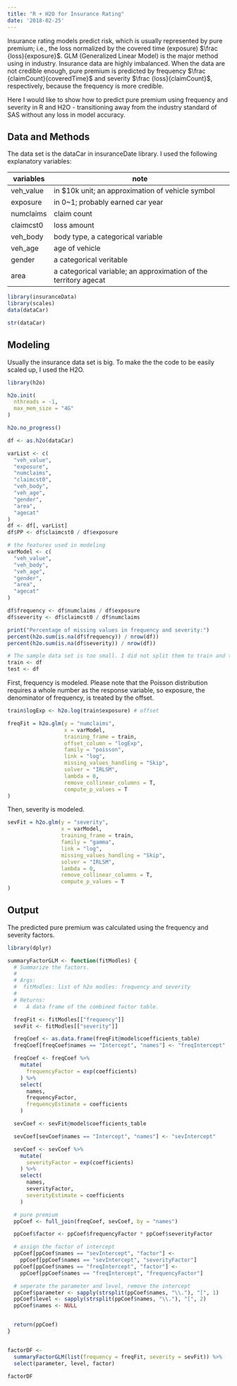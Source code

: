 ```yaml
---
title: "R + H2O for Insurance Rating"
date: '2018-02-25'
---
```


Insurance rating models predict risk, which is usually represented by pure premium; i.e., the loss normalized by the covered time (exposure) $\frac {loss}{exposure}$. GLM (Generalized Linear Model) is the major method using in industry. Insurance data are highly imbalanced. When the data are not credible enough, pure premium is predicted by frequency $\frac {claimCount}{coveredTime}$ and severity $\frac {loss}{claimCount}$, respectively, because the frequency is more credible. 

Here I would like to show how to predict pure premium using frequency and severity in R and H2O - transitioning away from the industry standard of SAS without any loss in model accuracy.

## Data and Methods

The data set is the dataCar in insuranceDate library. I used the following explanatory variables:

variables | note
----------|---------------------------------------------
veh_value | in $10k unit; an approximation of vehicle symbol
exposure  | in 0~1; probably earned car year
numclaims | claim count
claimcst0 | loss amount
veh_body  | body type, a categorical variable
veh_age   | age of vehicle
gender    | a categorical veritable
area      | a categorical variable; an approximation of the territory agecat    | driver age| age of driver

```r
library(insuranceData)
library(scales)
data(dataCar)
```

```r
str(dataCar)
```

## Modeling

Usually the insurance data set is big. To make the the code to be easily scaled up, I used the H2O.

```r
library(h2o)

h2o.init(
  nthreads = -1,
  max_mem_size = "4G"
)

h2o.no_progress()

df <- as.h2o(dataCar)
```



```r
varList <- c(
  "veh_value",
  "exposure",
  "numclaims",
  "claimcst0",
  "veh_body",
  "veh_age",
  "gender",
  "area",
  "agecat"
)
df <- df[, varList]
df$PP <- df$claimcst0 / df$exposure

# the features used in modeling
varModel <- c(
  "veh_value",
  "veh_body",
  "veh_age",
  "gender",
  "area",
  "agecat"
)

df$frequency <- df$numclaims / df$exposure
df$severity <- df$claimcst0 / df$numclaims

print("Percentage of missing values in frequency and severity:")
percent(h2o.sum(is.na(df$frequency)) / nrow(df))
percent(h2o.sum(is.na(df$severity)) / nrow(df))

# The sample data set is too small. I did not split them to train and test.
train <- df
test <- df

```


First, frequency is modeled. Please note that the Poisson distribution requires a whole number as the response variable, so exposure, the denominator of frequency, is treated by the offset.
```r

train$logExp <- h2o.log(train$exposure) # offset

freqFit = h2o.glm(y = "numclaims",
                  x = varModel,
                  training_frame = train,
                  offset_column = "logExp",
                  family = "poisson",
                  link = "log",
                  missing_values_handling = "Skip",
                  solver = "IRLSM",
                  lambda = 0,
                  remove_collinear_columns = T,
                  compute_p_values = T
)

```

Then, severity is modeled.

```r

sevFit = h2o.glm(y = "severity",
                 x = varModel,
                 training_frame = train,
                 family = "gamma",
                 link = "log",
                 missing_values_handling = "Skip",
                 solver = "IRLSM",
                 lambda = 0,
                 remove_collinear_columns = T,
                 compute_p_values = T
)

```


## Output

The predicted pure premium was calculated using the frequency and severity factors. 

```r
library(dplyr)

summaryFactorGLM <- function(fitModles) {
  # Summarize the factors.
  #
  # Args:
  #  fitModles: list of h2o modles: frequency and severity
  #
  # Returns:
  #   A data frame of the combined factor table.

  freqFit <- fitModles[["frequency"]]
  sevFit <- fitModles[["severity"]]

  freqCoef <- as.data.frame(freqFit@model$coefficients_table)
  freqCoef[freqCoef$names == "Intercept", "names"] <- "freqIntercept"

  freqCoef <- freqCoef %>%
    mutate(
      frequencyFactor = exp(coefficients)
    ) %>%
    select(
      names,
      frequencyFactor,
      frequencyEstimate = coefficients
    )

  sevCoef <- sevFit@model$coefficients_table

  sevCoef[sevCoef$names == "Intercept", "names"] <- "sevIntercept"

  sevCoef <- sevCoef %>%
    mutate(
      severityFactor = exp(coefficients)
    ) %>%
    select(
      names,
      severityFactor,
      severityEstimate = coefficients
    )

  # pure premium
  ppCoef <- full_join(freqCoef, sevCoef, by = "names")

  ppCoef$factor <- ppCoef$frequencyFactor * ppCoef$severityFactor

  # assign the factor of intercept
  ppCoef[ppCoef$names == "sevIntercept", "factor"] <-
    ppCoef[ppCoef$names == "sevIntercept", "severityFactor"]
  ppCoef[ppCoef$names == "freqIntercept", "factor"] <-
    ppCoef[ppCoef$names == "freqIntercept", "frequencyFactor"]

  # seperate the parameter and level, remove the intercept
  ppCoef$parameter <- sapply(strsplit(ppCoef$names, "\\."), "[", 1)
  ppCoef$level <- sapply(strsplit(ppCoef$names, "\\."), "[", 2)
  ppCoef$names <- NULL


  return(ppCoef)
}


factorDF <-
  summaryFactorGLM(list(frequency = freqFit, severity = sevFit)) %>% 
  select(parameter, level, factor)

factorDF
```


